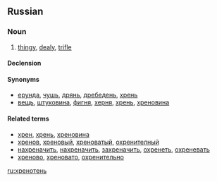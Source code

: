 ==Russian==

===Noun===
{{ru-noun|head=хренотень|sc=Cyrl|tr=xrenotén’|g=f}}

#{{colloquial|lang=ru}} [[thingy]], [[dealy]], [[trifle]]

====Declension====
{{ru-noun-inan-ь-1-f|хренотен|хреноте́н}}

====Synonyms====
* [[ерунда]], [[чушь]], [[дрянь]], [[дребедень]], [[хрень]]
* [[вещь]], [[штуковина]], [[фигня]], [[херня]], [[хрень]], [[хреновина]]

====Related terms====
* [[хрен]], [[хрень]], [[хреновина]]
* [[хренов]], [[хреновый]], [[хреноватый]], [[охренителный]]
* [[нахреначить]], [[нахреначить]], [[захреначить]], [[охренеть]], [[охреневать]]
* [[хреново]], [[хреновато]], [[охренительно]]

[[ru:хренотень]]